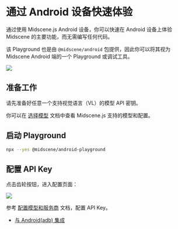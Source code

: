 
# 通过 Android 设备快速体验

通过使用 Midscene.js Android 设备，你可以快速在 Android 设备上体验 Midscene 的主要功能，而无需编写任何代码。

该 Playground 也是由 `@midscene/android` 包提供，因此你可以将其视为 Midscene  Android 端的一个 Playground 或调试工具。

![](/android-playground.png)


## 准备工作

请先准备好任意一个支持视觉语言（VL）的模型 API 密钥。

你可以在 [选择模型](./choose-a-model) 文档中查看 Midscene.js 支持的模型和配置。

## 启动 Playground

```bash
npx --yes @midscene/android-playground
```

## 配置 API Key

点击齿轮按钮，进入配置页面：

![](/android-set-env.png)

参考 [配置模型和服务商](./model-provider) 文档，配置 API Key。

<StartExperience />

* [与 Android(adb) 集成](./integrate-with-android)

